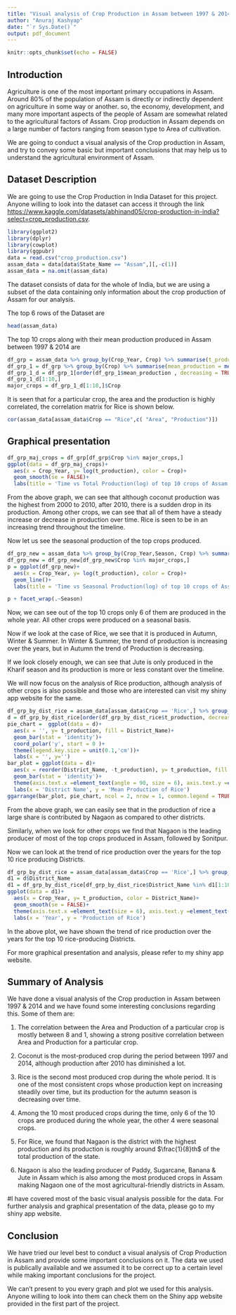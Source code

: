 ---
title: "Visual analysis of Crop Production in Assam between 1997 & 2014"
author: "Anuraj Kashyap"
date: "`r Sys.Date()`"
output: pdf_document
---

```{r setup, include=FALSE}
knitr::opts_chunk$set(echo = FALSE)
```
## Introduction

Agriculture is one of the most important primary occupations in Assam. Around 80% of the population of Assam is directly or indirectly dependent on agriculture in some way or another. so, the economy, development, and many more important aspects of the people of Assam are somewhat related to the agricultural factors of Assam. 
Crop production in Assam depends on a large number of factors ranging from season type to Area of cultivation. 

We are going to conduct a visual analysis of the Crop production in Assam, and try to convey some basic but important conclusions that may help us to understand the agricultural environment of Assam.

## Dataset Description

We are going to use the Crop Production in India Dataset for this project. Anyone willing to look into the dataset can access it through the link <https://www.kaggle.com/datasets/abhinand05/crop-production-in-india?select=crop_production.csv>.

```{r include=FALSE}
library(ggplot2)
library(dplyr)
library(cowplot)
library(ggpubr)
data = read.csv("crop_production.csv")
assam_data = data[data$State_Name == "Assam",][,-c(1)]
assam_data = na.omit(assam_data)
```

The dataset consists of data for the whole of India, but we are using a subset of the data containing only information about the crop production of Assam for our analysis.

The top 6 rows of the Dataset are
```{r}
head(assam_data)
```

The top 10 crops along with their mean production produced in Assam between 1997 & 2014 are

```{r}
df_grp = assam_data %>% group_by(Crop_Year, Crop) %>% summarise(t_production = sum(Production), .groups = 'drop')
df_grp_1 = df_grp %>% group_by(Crop) %>% summarise(mean_production = mean(t_production), .groups = 'drop')
df_grp_1_d = df_grp_1[order(df_grp_1$mean_production , decreasing = TRUE),]
df_grp_1_d[1:10,]
major_crops = df_grp_1_d[1:10,]$Crop
```

It is seen that for a particular crop, the area and the production is highly correlated, the correlation matrix for Rice is shown below.

```{r}
cor(assam_data[assam_data$Crop == "Rice",c( "Area", "Production")])
```

## Graphical presentation

```{r message = FALSE, warning=FALSE}
df_grp_maj_crops = df_grp[df_grp$Crop %in% major_crops,]
ggplot(data = df_grp_maj_crops)+
  aes(x = Crop_Year, y= log(t_production), color = Crop)+
  geom_smooth(se = FALSE)+
  labs(title = 'Time vs Total Production(log) of top 10 crops of Assam by Production', x = 'Year', y = 'Total production(log)')
```

From the above graph, we can see that although coconut production was the highest from 2000 to 2010, after 2010, there is a sudden drop in its production. Among other crops, we can see that all of them have a steady increase or decrease in production over time. Rice is seen to be in an increasing trend throughout the timeline.

Now let us see the seasonal production of the top crops produced.

```{r message=FALSE}
df_grp_new = assam_data %>% group_by(Crop_Year,Season, Crop) %>% summarise(t_production = sum(Production), .groups = 'drop')
df_grp_new = df_grp_new[df_grp_new$Crop %in% major_crops,]
p = ggplot(df_grp_new)+
  aes(x = Crop_Year, y= log(t_production), color = Crop)+
  geom_line()+
  labs(title = 'Time vs Seasonal Production(log) of top 10 crops of Assam by Production', x = 'Year', y = 'Seasonal production(log)')

p + facet_wrap(.~Season)
```

Now, we can see out of the top 10 crops only 6 of them are produced in the whole year. All other crops were produced on a seasonal basis.

Now if we look at the case of Rice, we see that it is produced in Autumn, Winter & Summer. In Winter & Summer, the trend of production is increasing over the years, but in Autumn the trend of Production is decreasing.

If we look closely enough, we can see that Jute is only produced in the Kharif season and its production is more or less constant over the timeline.

We will now focus on the analysis of Rice production, although analysis of other crops is also possible and those who are interested can visit my shiny app website for the same.

```{r}
df_grp_by_dist_rice = assam_data[assam_data$Crop == 'Rice',] %>% group_by(District_Name) %>% summarise(t_production = mean(Production), .groups = 'drop')
d = df_grp_by_dist_rice[order(df_grp_by_dist_rice$t_production, decreasing = TRUE),]
pie_chart =  ggplot(data = d)+
  aes(x = '', y= t_production, fill = District_Name)+
  geom_bar(stat = 'identity')+
  coord_polar('y', start = 0 )+
  theme(legend.key.size = unit(0.1,'cm'))+
  labs(x = '', y='')
bar_plot = ggplot(data = d)+
  aes(x = reorder(District_Name, -t_production), y= t_production, fill = District_Name)+
  geom_bar(stat = 'identity')+
  theme(axis.text.x =element_text(angle = 90, size = 6), axis.text.y =element_text(angle = 90, size = 6))+
  labs(x = 'District Name', y = 'Mean Production of Rice')
ggarrange(bar_plot, pie_chart, ncol = 2, nrow = 1, common.legend = TRUE, legend = 'none' )
```

From the above graph, we can easily see that in the production of rice a large share is contributed by Nagaon as compared to other districts.

Similarly, when we look for other crops we find that Nagaon is the leading producer of most of the top crops produced in Assam, followed by Sonitpur.



Now we can look at the trend of rice production over the years for the top 10 rice producing Districts.

```{r message=FALSE}
df_grp_by_dist_rice = assam_data[assam_data$Crop == 'Rice',] %>% group_by(District_Name, Crop_Year) %>% summarise(t_production = sum(Production), .groups = 'drop')
d1 = d$District_Name
d1 = df_grp_by_dist_rice[df_grp_by_dist_rice$District_Name %in% d1[1:10],]
ggplot(data = d1)+
  aes(x = Crop_Year, y= t_production, color = District_Name)+
  geom_smooth(se = FALSE)+
  theme(axis.text.x =element_text(size = 6), axis.text.y =element_text(angle = 90, size = 6))+
  labs(x = 'Year', y = 'Production of Rice')
```

In the above plot, we have shown the trend of rice production over the years for the top 10 rice-producing Districts.

For more graphical presentation and analysis, please refer to my shiny app website.

## Summary of Analysis

We have done a visual analysis of the Crop production in Assam between 1997 & 2014 and we have found some interesting conclusions regarding this. Some of them are:

1. The correlation between the Area and Production of a particular crop is mostly between 8 and 1, showing a strong positive correlation between Area and Production for a particular crop.

2. Coconut is the most-produced crop during the period between 1997 and 2014, although production after 2010 has diminished a lot.

3. Rice is the second most produced crop during the whole period. It is one of the most consistent crops whose production kept on increasing steadily over time, but its production for the autumn season is decreasing over time.

4. Among the 10 most produced crops during the time, only 6 of the 10 crops are produced during the whole year, the other 4 were seasonal crops.

5. For Rice, we found that Nagaon is the district with the highest production and its production is roughly around $\frac{1}{8}th$ of the total production of the state.

6. Nagaon is also the leading producer of Paddy, Sugarcane, Banana & Jute in Assam which is also among the most produced crops in Assam making Nagaon one of the most agricultural-friendly districts in Assam.

#I have covered most of the basic visual analysis possible for the data. For further analysis and graphical presentation of the data, please go to my shiny app website.

## Conclusion

We have tried our level best to conduct a visual analysis of Crop Production in Assam and provide some important conclusions on it. The data we used is publically available and we assumed it to be correct up to a certain level while making important conclusions for the project. 

We can't present to you every graph and plot we used for this analysis. Anyone willing to look into them can check them on the Shiny app website provided in the first part of the project.

